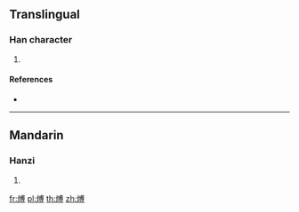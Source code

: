 {{character info/new}}
==Translingual==

===Han character===
{{Han char|rn=86|rad=火|as=10|sn=14|four=|canj=FIBI|ids=⿰火尃}}

# {{defn|Han|sort=火10}}

====References====
* {{Han ref|kx=0678.300|dkj=19277|dj=1090.190|hdz=32223.010|uh=717F|ud=29055}}

----

==Mandarin==

===Hanzi===
{{cmn-hanzi|pin=[[bó]] ([[bo2]])|wg=po<sup>2</sup>}}

# {{defn|lang=cmn|sort=火10}}

[[fr:煿]]
[[pl:煿]]
[[th:煿]]
[[zh:煿]]